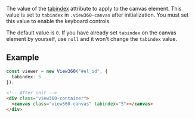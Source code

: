 
<OptionDescriptor type="number | null" defaultVal="0" added="4.0.0" />

The value of the [tabindex](https://developer.mozilla.org/en-US/docs/Web/HTML/Global_attributes/tabindex) attribute to apply to the canvas element.
This value is set to `tabindex` in `.view360-canvas` after initialization.
You must set this value to enable the keyboard controls.

The default value is `0`.
If you have already set `tabindex` on the canvas element by yourself, use `null` and it won't change the `tabindex` value.

## Example
```ts
const viewer = new View360("#el_id", {
  tabindex: 5
});
```

```html
<!-- After init -->
<div class="view360-container">
  <canvas class="view360-canvas" tabindex="5"></canvas>
</div>
```
